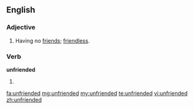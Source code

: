 ==English==
===Adjective===
{{en-adj}}
# Having no [[friend]]s; [[friendless]].

===Verb===
'''unfriended'''
# {{past of|unfriend}}

[[fa:unfriended]]
[[mg:unfriended]]
[[my:unfriended]]
[[te:unfriended]]
[[vi:unfriended]]
[[zh:unfriended]]